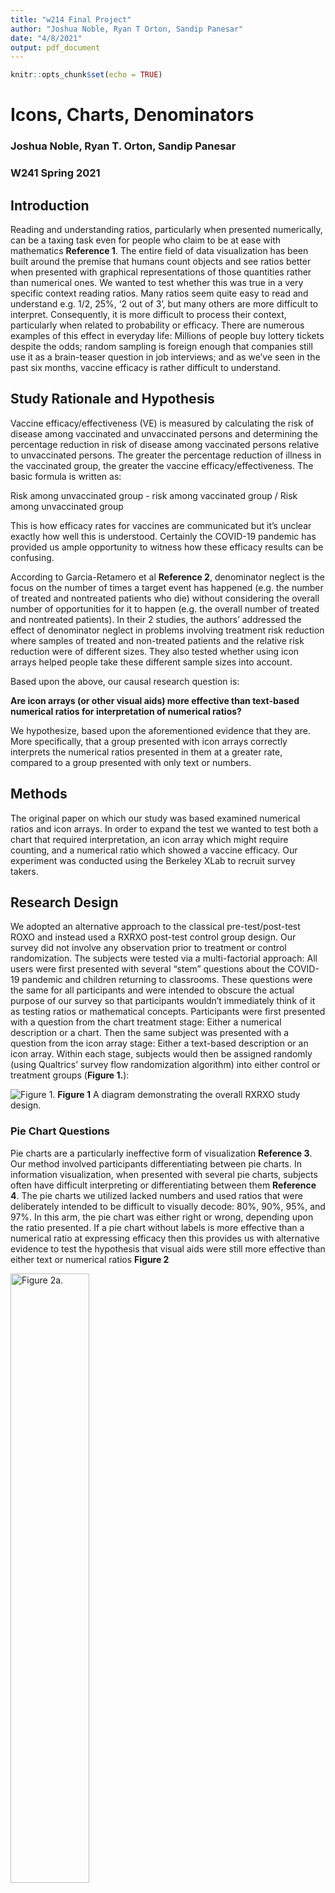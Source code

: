 ```yaml
---
title: "w214 Final Project"
author: "Joshua Noble, Ryan T Orton, Sandip Panesar"
date: "4/8/2021"
output: pdf_document
---
```


```r
knitr::opts_chunk$set(echo = TRUE)
```

# Icons, Charts, Denominators
### Joshua Noble, Ryan T. Orton, Sandip Panesar
### W241 Spring 2021


## Introduction

Reading and understanding ratios, particularly when presented numerically, can be a taxing task even for people who claim to be at ease with mathematics **Reference 1**. The entire field of data visualization has been built around the premise that humans count objects and see ratios better when presented with graphical representations of those quantities rather than numerical ones. We wanted to test whether this was true in a very specific context reading ratios. Many ratios seem quite easy to read and understand e.g. 1/2, 25%, ‘2 out of 3’, but many others are more difficult to interpret. Consequently, it is more difficult to process their context, particularly when related to probability or efficacy. There are numerous examples of this effect in everyday life: Millions of people buy lottery tickets despite the odds; random sampling is foreign enough that companies still use it as a brain-teaser question in job interviews; and as we’ve seen in the past six months, vaccine efficacy is rather difficult to understand.

## Study Rationale and Hypothesis

Vaccine efficacy/effectiveness (VE) is measured by calculating the risk of disease among vaccinated and unvaccinated persons and determining the percentage reduction in risk of disease among vaccinated persons relative to unvaccinated persons. The greater the percentage reduction of illness in the vaccinated group, the greater the vaccine efficacy/effectiveness. The basic formula is written as:

Risk among unvaccinated group - risk among vaccinated group / Risk among unvaccinated group

This is how efficacy rates for vaccines are communicated but it's unclear exactly how well this is understood. Certainly the COVID-19 pandemic has provided us ample opportunity to witness how these efficacy results can be confusing.

According to Garcia-Retamero et al **Reference 2**, denominator neglect is the focus on the number of times a target event has happened (e.g. the number of treated and nontreated patients who die) without considering the overall number of opportunities for it to happen (e.g. the overall number of treated and nontreated patients). In their 2 studies, the authors' addressed the effect of denominator neglect in problems involving treatment risk reduction where samples of treated and non-treated patients and the relative risk reduction were of different sizes. They also tested whether using icon arrays helped people take these different sample sizes into account. 

Based upon the above, our causal research question is:

**Are icon arrays (or other visual aids) more effective than text-based numerical ratios for interpretation of numerical ratios?**

We hypothesize, based upon the aforementioned evidence that they are. More specifically, that a group presented with icon arrays correctly interprets the numerical ratios presented in them at a greater rate, compared to a group presented with only text or numbers.

## Methods

The original paper on which our study was based examined numerical ratios and icon arrays. In order to expand the test we wanted to test both a chart that required interpretation, an icon array which might require counting, and a numerical ratio which showed a vaccine efficacy. Our experiment was conducted using the Berkeley XLab to recruit survey takers.


## Research Design

We adopted an alternative approach to the classical pre-test/post-test ROXO and instead used a RXRXO post-test control group design. Our survey did not involve any observation prior to treatment or control randomization. The subjects were tested via a multi-factorial approach: All users were first presented with several "stem" questions about the COVID-19 pandemic and children returning to classrooms. These questions were the same for all participants and were intended to obscure the actual purpose of our survey so that participants wouldn't immediately think of it as testing ratios or mathematical concepts. Participants were first presented with a question from the chart treatment stage: Either a numerical description or a chart. Then the same subject was presented with a question from the icon array stage: Either a text-based description or an icon array. Within each stage, subjects would then be assigned randomly (using Qualtrics' survey flow randomization algorithm) into either control or treatment groups (**Figure 1.**):

![Figure 1.](images/roxo.png)
**Figure 1** A diagram demonstrating the overall RXRXO study design.

### Pie Chart Questions

Pie charts are a particularly ineffective form of visualization **Reference 3**. Our method involved participants differentiating between pie charts. In information visualization, when presented with several pie charts, subjects often have difficult interpreting or differentiating between them **Reference 4**. The pie charts we utilized lacked numbers and used ratios that were deliberately intended to be difficult to visually decode: 80%, 90%, 95%, and 97%. In this arm, the pie chart was either right or wrong, depending upon the ratio presented. If a pie chart without labels is more effective than a numerical ratio at expressing efficacy then this provides us with alternative evidence to test the hypothesis that visual aids were still more effective than either text or numerical ratios **Figure 2**

![Figure 2a.](images/3_97.png){width=50%}
![Figure 2b.](images/5_95.png){width=50%}
**Figure 2** a. A pie chart representing 97% efficacy, b. A pie chart representing 85% efficacy.

### Icon Array Questions

For the icon array questions, icon arrays were employed to test numerical ratios of efficacy against icon arrays that represented vaccine efficacy. These icon arrays differ from the pie chart pairings in that they contain countable quantities of different colored icons and thus can be more precise than the charts **Figure 3**. 

![Figure 3a.](images/array_1.png){width=50%}

![Figure 3b.](images/array_2.png){width=50%}
**Figure 3** a. Icon array representing the treatment group of a hypothetical vaccine trial, whereby 4 out of 200 (represented by red and black figures, respectively) contracted COVID-19 following vaccination. b. Icon array representing the control group of a hypothetical vaccine trial, whereby 10 out of 100 (represented by red and black figures, respectively) contracted COVID-19 following vaccination. Altogether, vaccine efficacy is 80%.

The 'correct' answer to the question presented to the icon array subjects is also significantly easier to interpret compared to those in the chart arm. The correct answer was always 'yes', i.e. the vaccine was efficacious at the 80% level.

## Confounding Variables

In addition to the study-specific data, we also acquired a range of demographic data of participants. Numerous factors may affect the responses to our questions, namely how well subjects were able to understand them. These include age, level of educational attainment and English as a second language (ESL) status. We therefore kept data from the Berkeley Xlab experimental survey pertaining to these factors for use in analysis. 

## Analytic Plan

> 1. Descriptive statistics.
> 2. Group-based Statistical Tests (Chi-Squared).
> 3. Regression Analysis with and without potential control features. 

## Pilot Data

We ran a pilot study using Qualitrics which received 19 valid responses. This survey was open for approximately 10 days. The structure of the Pilot survey contained two arms which tested a chart against a numerator/denominator numerical representation and an icon array against a numerator/denominator numerical representation. We didn't collect demographic data from respondents. The accuracy of responses to the two questions is shown below: 

```r
pilot <- fread("pilot_data.csv")

pilot[,q1_right := ifelse((Chart_Control1 == 'Right' | Chart_Control2 == 'Right' | Chart_Treat1 == 'Right' | Chart_Treat2 == 'Right'), 1, 0) ]
pilot[,q1_treat := ifelse( (Chart_Treat1 != "" | Chart_Treat2 != ""), 1, 0) ]
pilot[,q2_right := ifelse(Array_Control1 == 'Right' | Array_Control2 == 'Right' | Array_Control3 == 'Right' | Array_Treat1 == 'Right' | Array_Treat2 == 'Right' | Array_Treat3 == 'Right', 1, 0) ]
pilot[,q2_treat := ifelse( Array_Treat2  != "" | Array_Treat1  != "" | Array_Treat3 != "", 1, 0) ]
pilot[,all_q_right := q1_right + q2_right ]

tabyl(pilot, q1_right, q2_right)
```

We can assess the users accuracy with each treatment by evaluating how often they correctly answered  the questions in the pilot:

```r
p_chart_treat_right <- nrow(pilot[q1_right == 1 & q1_treat == 1,]) / nrow(pilot[q1_treat == 1,]) 
p_chart_control_right <- nrow(pilot[q1_right == 1 & q1_treat == 0,]) / nrow(pilot[q1_treat == 0,]) 
```

In the chart treatment group, users answered correctly `r p_chart_treat_right`% of the time, while in the control they answered `r p_chart_control_right`.

```r
p_array_treat_right <- nrow(pilot[q2_right == 1 & q2_treat == 1,]) / nrow(pilot[q2_treat == 1,])
p_array_control_right <- nrow(pilot[q2_right == 1 & q2_treat == 0,]) / nrow(pilot[q2_treat == 0,])

p_array_treat_right
p_array_control_right
```

In the chart treatment group, users answered correctly `r p_array_treat_right`% of the time, while in the control they answered `r p_array_control_right`.

![Pilot Study Results](images/pilot_table.png)


The pilot study was not large enough to provide reliable sample sizes but it did provide confirmation that our survey itself was working as intended.

## Results 

The overall breakdown of our study is provided in **Figure 4.**. In all there were 309 respondents. 45 subjects were lost to attrition (test-stage surveys, failure to complete). For the first question, 131 subjects were presented with the pie-chart (treatment group) and 133 subjects were presented with the text control question. For the second question, 128 subjects were presented with the icon array (treatment group), 128 subjects were presented with the text control question. 

![Figure 4.](images/StudyFlow.png)
**Figure 4.** A diagram demonstrating the study flow and numbers of respondents for each respective control and treatment stage. 

### Demographics

Regarding relevant demographics, participant age ranged from 18 to 54, with a mean age of 23.5 (standard deviation 5.5). Relevant demographics of the test subjects are presented, grouped by educational level in **Table 1.**.

![Table 1.](images/demographics.png) 

Approximately half of the respondents had completed some college (likely undergraduate students), a quarter had completed their undergraduate studies, while only 8% progressed onto further education. 16% of respondents had no college. Interestingly, the majority of respondents in all educational groups were ESL students, with over 4/5 of postgraduate respondents reporting ESL status. 

### Results

**Table 2.** summarizes the responses received for the first set of questions, where the subjects were exposed to either the text or the pie chart. 83.5% of those in the control answered the question correctly, while only 68.9% in the treatment did. 

![Table 2.](images/chart_matrix.png) 

**Table 3.** summarizes the responses received for the second set of questions, where the subjects were exposed to either the text or the icon array. 84.4% of those in the control answered the question correctly, while 93.8% in the treatment did.

![Table 3.](images/array_matrix.png)

### Regression Analysis

We created a simple model that regresses the number of correct answers against the participants being in two treatment groups:

\begin{table}[!htbp] \centering 
  \caption{} 
  \label{} 
\begin{tabular}{@{\extracolsep{5pt}}lc} 
\\[-1.8ex]\hline 
\hline \\[-1.8ex] 
 & \multicolumn{1}{c}{\textit{Dependent variable:}} \\ 
\cline{2-2} 
\\[-1.8ex] & all\_q\_right \\ 
\hline \\[-1.8ex] 
 q1\_treat & $-$0.014 \\ 
  & (0.070) \\ 
  & \\ 
 q2\_treat & 0.150$^{**}$ \\ 
  & (0.069) \\ 
  & \\ 
 Constant & 1.551$^{***}$ \\ 
  & (0.064) \\ 
  & \\ 
\hline \\[-1.8ex] 
Observations & 264 \\ 
R$^{2}$ & 0.018 \\ 
Adjusted R$^{2}$ & 0.011 \\ 
Residual Std. Error & 0.557 (df = 261) \\ 
F Statistic & 2.454$^{*}$ (df = 2; 261) \\ 
\hline 
\hline \\[-1.8ex] 
\textit{Note:}  & \multicolumn{1}{r}{$^{*}$p$<$0.1; $^{**}$p$<$0.05; $^{***}$p$<$0.01} \\ 
\end{tabular} 
\end{table} \


Our second model regresses the response for each arm of the study against being in the respective treatment group and the education level of the participant.

\begin{table}[!htbp] \centering 
  \caption{} 
  \label{} 
\begin{tabular}{@{\extracolsep{5pt}}lcc} 
\\[-1.8ex]\hline 
\hline \\[-1.8ex] 
 & \multicolumn{2}{c}{\textit{Dependent variable:}} \\ 
\cline{2-3} 
\\[-1.8ex] & q1\_right & q2\_right \\ 
\\[-1.8ex] & (1) & (2)\\ 
\hline \\[-1.8ex] 
 q1\_treat & $-$0.087 &  \\ 
  & (0.055) &  \\ 
  & & \\ 
 q2\_treat &  & 0.110$^{***}$ \\ 
  &  & (0.039) \\ 
  & & \\ 
 as.factor(Edu\_Level)Bachelor's degree & 0.035 & $-$0.072 \\ 
  & (0.110) & (0.078) \\ 
  & & \\ 
 as.factor(Edu\_Level)No college & 0.093 & $-$0.204$^{**}$ \\ 
  & (0.118) & (0.083) \\ 
  & & \\ 
 as.factor(Edu\_Level)Some college & 0.178$^{*}$ & $-$0.136$^{*}$ \\ 
  & (0.103) & (0.073) \\ 
  & & \\ 
 Constant & 0.656$^{***}$ & 0.953$^{***}$ \\ 
  & (0.099) & (0.070) \\ 
  & & \\ 
\hline \\[-1.8ex] 
Observations & 264 & 264 \\ 
R$^{2}$ & 0.031 & 0.054 \\ 
Adjusted R$^{2}$ & 0.016 & 0.039 \\ 
Residual Std. Error (df = 259) & 0.441 & 0.312 \\ 
F Statistic (df = 4; 259) & 2.087$^{*}$ & 3.678$^{***}$ \\ 
\hline 
\hline \\[-1.8ex] 
\textit{Note:}  & \multicolumn{2}{r}{$^{*}$p$<$0.1; $^{**}$p$<$0.05; $^{***}$p$<$0.01} \\ 
\end{tabular} 
\end{table} 

## References

1. **Insert reference from intro paragraph here**
2. [Do Icon Arrays Help Reduce Denominator Neglect?]
3. [(William S. Cleveland, The Elements of Graphing Data, Hobart Press, 1994]
4. (Edward Tufte, The Visual Display of Quantitative Information, Graphics Press, 1983, p. 178.)

